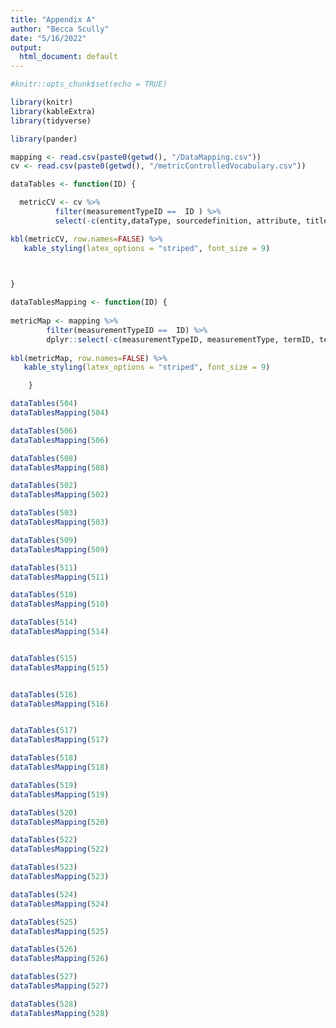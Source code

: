 ```yaml
---
title: "Appendix A"
author: "Becca Scully"
date: "5/16/2022"
output:
  html_document: default
---
```


```r
#knitr::opts_chunk$set(echo = TRUE)

library(knitr)
library(kableExtra)
library(tidyverse)

library(pander)

mapping <- read.csv(paste0(getwd(), "/DataMapping.csv")) 
cv <- read.csv(paste0(getwd(), "/metricControlledVocabulary.csv"))

dataTables <- function(ID) {

  metricCV <- cv %>% 
          filter(measurementTypeID ==  ID ) %>% 
          select(-c(entity,dataType, sourcedefinition, attribute, title))

kbl(metricCV, row.names=FALSE) %>% 
   kable_styling(latex_options = "striped", font_size = 9) 

 

} 

dataTablesMapping <- function(ID) {
  
metricMap <- mapping %>% 
        filter(measurementTypeID ==  ID) %>% 
        dplyr::select(-c(measurementTypeID, measurementType, termID, term, dataType))
  
kbl(metricMap, row.names=FALSE) %>% 
   kable_styling(latex_options = "striped", font_size = 9) 

    }


```


```r
dataTables(504)
dataTablesMapping(504)
```

```r
dataTables(506)
dataTablesMapping(506)
```

```r
dataTables(508)
dataTablesMapping(508)
```

```r
dataTables(502)
dataTablesMapping(502)
```

```r
dataTables(503)
dataTablesMapping(503)
```

```r
dataTables(509)
dataTablesMapping(509)
```

```r
dataTables(511)
dataTablesMapping(511)
```

```r
dataTables(510)
dataTablesMapping(510)
```

```r
dataTables(514)
dataTablesMapping(514)


dataTables(515)
dataTablesMapping(515)


dataTables(516)
dataTablesMapping(516)


dataTables(517)
dataTablesMapping(517)

dataTables(518)
dataTablesMapping(518)

dataTables(519)
dataTablesMapping(519)

```

```r
dataTables(520)
dataTablesMapping(520)

dataTables(522)
dataTablesMapping(522)
```

```r
dataTables(523)
dataTablesMapping(523)

dataTables(524)
dataTablesMapping(524)

dataTables(525)
dataTablesMapping(525)

dataTables(526)
dataTablesMapping(526)

dataTables(527)
dataTablesMapping(527)

dataTables(528)
dataTablesMapping(528)

```